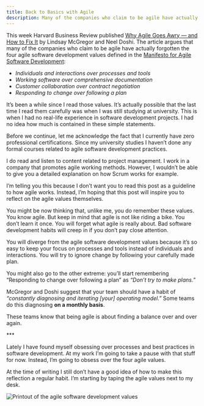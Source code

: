 ```yaml
---
title: Back to Basics with Agile
description: Many of the companies who claim to be agile have actually forgotten the four agile software development values
---
```


This week Harvard Business Review published [Why Agile Goes Awry — and How to Fix It](https://hbr.org/2018/10/why-agile-goes-awry-and-how-to-fix-it) by Lindsay McGregor and Neel Doshi. The article argues that many of the companies who claim to be agile have actually forgotten the four agile software development values defined in the [Manifesto for Agile Software Development](http://agilemanifesto.org/):

- _Individuals and interactions over processes and tools_
- _Working software over comprehensive documentation_
- _Customer collaboration over contract negotiation_
- _Responding to change over following a plan_

It’s been a while since I read those values. It’s actually possible that the last time I read them carefully was when I was still studying at university. This is when I had no real-life experience in software development projects. I had no idea how much is contained in these simple statements.

Before we continue, let me acknowledge the fact that I currently have zero professional certifications. Since my university studies I haven’t done any formal courses related to agile software development practices.

I do read and listen to content related to project management. I work in a company that promotes agile working methods. However, I wouldn’t be able to give you a detailed explanation on how Scrum works for example.

I’m telling you this because I don’t want you to read this post as a guideline to how agile works. Instead, I’m hoping that this post will inspire you to reflect on the agile values themselves.

You might be now thinking that, unlike me, you do remember these values. You know agile. But keep in mind that agile is not like riding a bike. You don’t learn it once. You will forget what agile is really about. Bad software development habits will creep in if you don’t pay close attention.

You will diverge from the agile software development values because it’s so easy to keep your focus on processes and tools instead of individuals and interactions. You will try to ignore change by following your carefully made plan.

You might also go to the other extreme: you’ll start remembering “Responding to change over following a plan” as _“Don’t try to make plans.”_

McGregor and Doshi suggest that your team should have a habit of _“constantly diagnosing and iterating [your] operating model.”_ Some teams do this diagnosing **on a monthly basis**.

These teams know that being agile is about finding a balance over and over again.

\*\*\*

Lately I have found myself obsessing over processes and best practices in software development. At my work I’m going to take a pause with that stuff for now. Instead, I’m going to obsess over the four agile values.

At the time of writing I still don’t have a good idea of how to make this reflection a regular habit. I’m starting by taping the agile values next to my desk.

![Printout of the agile software development values](./agile-values.jpg)

